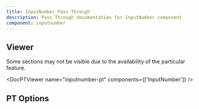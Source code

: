 ```yaml
---
title: InputNumber Pass Through
description: Pass Through documentation for InputNumber component
component: inputnumber
---
```


## Viewer

Some sections may not be visible due to the availability of the particular feature.

<DocPTViewer name="inputnumber-pt" components={['InputNumber']} />

## PT Options

<DocTable name="InputNumber" category="pt" />
